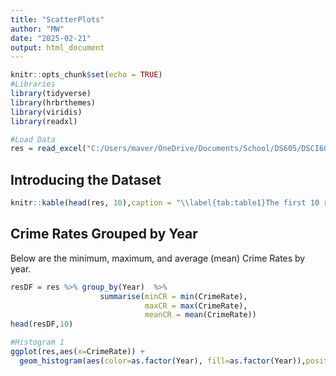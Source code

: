 ```yaml
---
title: "ScatterPlots"
author: "MW"
date: "2025-02-21"
output: html_document
---
```


```r
knitr::opts_chunk$set(echo = TRUE)
#Libraries
library(tidyverse)
library(hrbrthemes)
library(viridis)
library(readxl)

#Load Data
res = read_excel("C:/Users/maver/OneDrive/Documents/School/DS605/DSCI605_Labs/Module7/Sampledata2.xlsx")
```

## Introducing the Dataset
```r
knitr::kable(head(res, 10),caption = "\\label{tab:table1}The first 10 rows of CrimeRate data.")
```

## Crime Rates Grouped by Year

Below are the minimum, maximum, and average (mean) Crime Rates by year.

```r
resDF = res %>% group_by(Year)  %>%
                    summarise(minCR = min(CrimeRate), 
                              maxCR = max(CrimeRate), 
                              meanCR = mean(CrimeRate))
head(resDF,10)


```


```r
#Histogram 1
ggplot(res,aes(x=CrimeRate)) +
  geom_histogram(aes(color=as.factor(Year), fill=as.factor(Year)),position="dodge",alpha=0.5,bins=10)
```